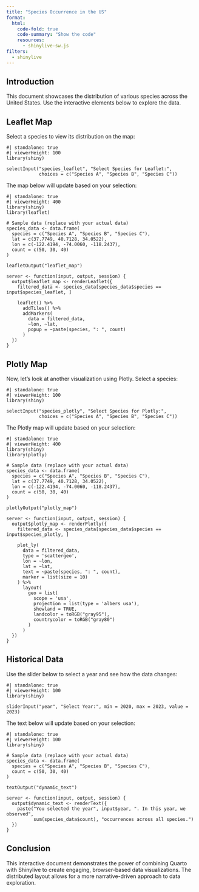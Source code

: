 ```yaml
---
title: "Species Occurrence in the US"
format: 
  html:
    code-fold: true
    code-summary: "Show the code"
    resources: 
      - shinylive-sw.js
filters:
  - shinylive
---
```


## Introduction

This document showcases the distribution of various species across the United States. Use the interactive elements below to explore the data.

## Leaflet Map

Select a species to view its distribution on the map:

```shinylive-r
#| standalone: true
#| viewerHeight: 100
library(shiny)

selectInput("species_leaflet", "Select Species for Leaflet:", 
            choices = c("Species A", "Species B", "Species C"))
```

The map below will update based on your selection:

```shinylive-r
#| standalone: true
#| viewerHeight: 400
library(shiny)
library(leaflet)

# Sample data (replace with your actual data)
species_data <- data.frame(
  species = c("Species A", "Species B", "Species C"),
  lat = c(37.7749, 40.7128, 34.0522),
  lon = c(-122.4194, -74.0060, -118.2437),
  count = c(50, 30, 40)
)

leafletOutput("leaflet_map")

server <- function(input, output, session) {
  output$leaflet_map <- renderLeaflet({
    filtered_data <- species_data[species_data$species == input$species_leaflet, ]
    
    leaflet() %>%
      addTiles() %>%
      addMarkers(
        data = filtered_data,
        ~lon, ~lat,
        popup = ~paste(species, ": ", count)
      )
  })
}
```

## Plotly Map

Now, let's look at another visualization using Plotly. Select a species:

```shinylive-r
#| standalone: true
#| viewerHeight: 100
library(shiny)

selectInput("species_plotly", "Select Species for Plotly:", 
            choices = c("Species A", "Species B", "Species C"))
```

The Plotly map will update based on your selection:

```shinylive-r
#| standalone: true
#| viewerHeight: 400
library(shiny)
library(plotly)

# Sample data (replace with your actual data)
species_data <- data.frame(
  species = c("Species A", "Species B", "Species C"),
  lat = c(37.7749, 40.7128, 34.0522),
  lon = c(-122.4194, -74.0060, -118.2437),
  count = c(50, 30, 40)
)

plotlyOutput("plotly_map")

server <- function(input, output, session) {
  output$plotly_map <- renderPlotly({
    filtered_data <- species_data[species_data$species == input$species_plotly, ]
    
    plot_ly(
      data = filtered_data,
      type = 'scattergeo',
      lon = ~lon,
      lat = ~lat,
      text = ~paste(species, ": ", count),
      marker = list(size = 10)
    ) %>%
      layout(
        geo = list(
          scope = 'usa',
          projection = list(type = 'albers usa'),
          showland = TRUE,
          landcolor = toRGB("gray95"),
          countrycolor = toRGB("gray80")
        )
      )
  })
}
```

## Historical Data

Use the slider below to select a year and see how the data changes:

```shinylive-r
#| standalone: true
#| viewerHeight: 100
library(shiny)

sliderInput("year", "Select Year:", min = 2020, max = 2023, value = 2023)
```

The text below will update based on your selection:

```shinylive-r
#| standalone: true
#| viewerHeight: 100
library(shiny)

# Sample data (replace with your actual data)
species_data <- data.frame(
  species = c("Species A", "Species B", "Species C"),
  count = c(50, 30, 40)
)

textOutput("dynamic_text")

server <- function(input, output, session) {
  output$dynamic_text <- renderText({
    paste("You selected the year", input$year, ". In this year, we observed",
          sum(species_data$count), "occurrences across all species.")
  })
}
```

## Conclusion

This interactive document demonstrates the power of combining Quarto with Shinylive to create engaging, browser-based data visualizations. The distributed layout allows for a more narrative-driven approach to data exploration.
